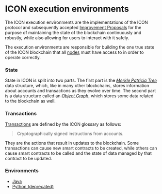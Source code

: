 # ICON execution environments

The ICON execution environments are the implementations of the ICON protocol and subsequently accepted [Improvement Proposals](https://github.com/icon-project/IIPs) for the purpose of maintaining the state of the blockchain continuously and robustly, while also allowing for users to interact with it safely.

The execution environments are responsible for building the one true state of the ICON blockchain that all [nodes](/operate-icon/network/clients#node-types-) must have access to in order to operate correctly.

### State

State in ICON is split into two parts. The first part is the [_Merkle Patricia Tree_](https://ethereum.org/developers/docs/data-structures-and-encoding/patricia-merkle-trie) data structure, which, like in many other blockchains, stores information about accounts and transactions as they evolve over time. The second part is a data structure called an [_Object Graph_](https://en.wikipedia.org/wiki/Object\_graph), which stores some data related to the blockchain as well.

### Transactions

[Transactions](/develop-on-icon-chain/blockchain-components/transactions) are defined by the ICON glossary as follows:

> Cryptographically signed instructions from accounts.

They are the actions that result in updates to the blockchain. Some transactions can cause new smart contracts to be created, while others can cause smart contracts to be called and the state of data managed by that contract to be updated.

### Environments

* [Java](/develop-on-icon-chain/icon-execution-environments/java)
* [Python (deprecated)](/develop-on-icon-chain/icon-execution-environments/python-deprecated)
